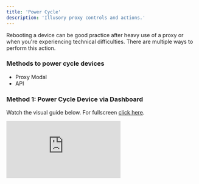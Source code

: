 ```yaml
---
title: 'Power Cycle'
description: 'Illusory proxy controls and actions.'
---
```


Rebooting a device can be good practice after heavy use of a proxy or when you're experiencing technical difficulties. There are multiple ways to perform this action.

### Methods to power cycle devices

- Proxy Modal
- API

### Method 1: Power Cycle Device via Dashboard

Watch the visual guide below. For fullscreen [click here](https://app.arcade.software/share/eXhDQv1x5867qa299wee).

<div style={{
  position: 'relative',
  paddingBottom: 'calc(62.5% + 41px)',
  height: '0'
  }}>
<iframe
  src="https://demo.arcade.software/eXhDQv1x5867qa299wee?embed"
  title="Power Cycle Device"
  frameborder="0"
  loading="lazy"
  allowfullscreen
  webkitallowfullscreen
  mozallowfullscreen
  style={{
    background: '#000000',
    width: '100%',
    height: '100%',
    position: 'absolute',
    top: '0',
    left: '0',
    colorScheme: 'none'
  }}></iframe>
</div>
